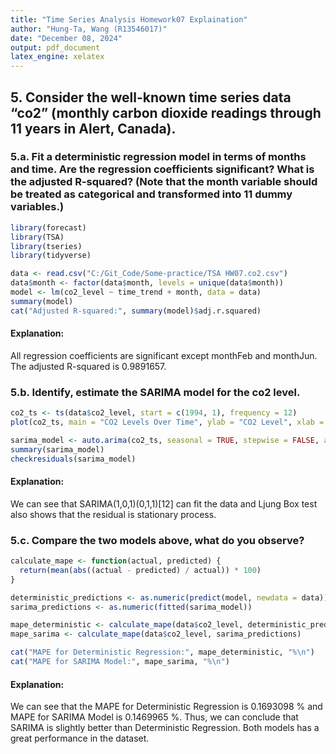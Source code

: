 ```yaml
---
title: "Time Series Analysis Homework07 Explaination"
author: "Hung-Ta, Wang (R13546017)"
date: "December 08, 2024"
output: pdf_document
latex_engine: xelatex
---
```


## 5. Consider the well-known time series data “co2” (monthly carbon dioxide readings through 11 years in Alert, Canada).

### 5.a. Fit a deterministic regression model in terms of months and time. Are the regression coefficients significant? What is the adjusted R-squared? (Note that the month variable should be treated as categorical and transformed into 11 dummy variables.)

```r
library(forecast)
library(TSA)
library(tseries)
library(tidyverse)

data <- read.csv("C:/Git_Code/Some-practice/TSA HW07.co2.csv")
data$month <- factor(data$month, levels = unique(data$month))
model <- lm(co2_level ~ time_trend + month, data = data)
summary(model)
cat("Adjusted R-squared:", summary(model)$adj.r.squared)
```

#### Explanation:

All regression coefficients are significant except monthFeb and monthJun.
The adjusted R-squared is 0.9891657.

### 5.b. Identify, estimate the SARIMA model for the co2 level.

```r
co2_ts <- ts(data$co2_level, start = c(1994, 1), frequency = 12)
plot(co2_ts, main = "CO2 Levels Over Time", ylab = "CO2 Level", xlab = "index t")

sarima_model <- auto.arima(co2_ts, seasonal = TRUE, stepwise = FALSE, approximation = FALSE)
summary(sarima_model)
checkresiduals(sarima_model)
```

#### Explanation:

We can see that SARIMA(1,0,1)(0,1,1)[12] can fit the data and Ljung Box test also shows that the residual is stationary process.

### 5.c. Compare the two models above, what do you observe?

```r
calculate_mape <- function(actual, predicted) {
  return(mean(abs((actual - predicted) / actual)) * 100)
}

deterministic_predictions <- as.numeric(predict(model, newdata = data))
sarima_predictions <- as.numeric(fitted(sarima_model))

mape_deterministic <- calculate_mape(data$co2_level, deterministic_predictions)
mape_sarima <- calculate_mape(data$co2_level, sarima_predictions)

cat("MAPE for Deterministic Regression:", mape_deterministic, "%\n")
cat("MAPE for SARIMA Model:", mape_sarima, "%\n")
```

#### Explanation:

We can see that the MAPE for Deterministic Regression is 0.1693098 % and  MAPE for SARIMA Model is 0.1469965 %. Thus, we can conclude that SARIMA is slightly better than Deterministic Regression. Both models has a great performance in the dataset.